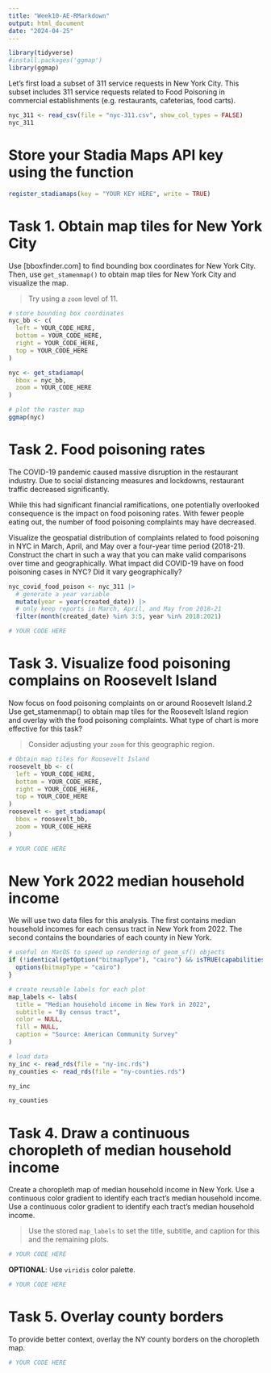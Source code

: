 ```yaml
---
title: "Week10-AE-RMarkdown"
output: html_document
date: "2024-04-25"
---
```


```r
library(tidyverse)
#install.packages('ggmap')
library(ggmap)
```

Let’s first load a subset of 311 service requests in New York City. This subset includes 311 service requests related to Food Poisoning in commercial establishments (e.g. restaurants, cafeterias, food carts).

```r
nyc_311 <- read_csv(file = "nyc-311.csv", show_col_types = FALSE)
nyc_311
```

# Store your Stadia Maps API key using the function

```r
register_stadiamaps(key = "YOUR KEY HERE", write = TRUE)
```

# Task 1. Obtain map tiles for New York City

Use [bboxfinder.com] to find bounding box coordinates for New York City. Then, use `get_stamenmap()` to obtain map tiles for New York City and visualize the map.

> Try using a `zoom` level of 11.

```r
# store bounding box coordinates
nyc_bb <- c(
  left = YOUR_CODE_HERE,
  bottom = YOUR_CODE_HERE,
  right = YOUR_CODE_HERE,
  top = YOUR_CODE_HERE
)

nyc <- get_stadiamap(
  bbox = nyc_bb,
  zoom = YOUR_CODE_HERE
)

# plot the raster map
ggmap(nyc)
```

# Task 2. Food poisoning rates

The COVID-19 pandemic caused massive disruption in the restaurant industry. Due to social distancing measures and lockdowns, restaurant traffic decreased significantly.

While this had significant financial ramifications, one potentially overlooked consequence is the impact on food poisoning rates. With fewer people eating out, the number of food poisoning complaints may have decreased.

Visualize the geospatial distribution of complaints related to food poisoning in NYC in March, April, and May over a four-year time period (2018-21). Construct the chart in such a way that you can make valid comparisons over time and geographically. What impact did COVID-19 have on food poisoning cases in NYC? Did it vary geographically?

```r
nyc_covid_food_poison <- nyc_311 |>
  # generate a year variable
  mutate(year = year(created_date)) |>
  # only keep reports in March, April, and May from 2018-21
  filter(month(created_date) %in% 3:5, year %in% 2018:2021)

# YOUR CODE HERE
```

# Task 3. Visualize food poisoning complains on Roosevelt Island

Now focus on food poisoning complaints on or around Roosevelt Island.2 Use get_stamenmap() to obtain map tiles for the Roosevelt Island region and overlay with the food poisoning complaints. What type of chart is more effective for this task?

> Consider adjusting your `zoom` for this geographic region.

```r
# Obtain map tiles for Roosevelt Island
roosevelt_bb <- c(
  left = YOUR_CODE_HERE,
  bottom = YOUR_CODE_HERE,
  right = YOUR_CODE_HERE,
  top = YOUR_CODE_HERE
)
roosevelt <- get_stadiamap(
  bbox = roosevelt_bb,
  zoom = YOUR_CODE_HERE
)

# YOUR CODE HERE

```

# New York 2022 median household income

We will use two data files for this analysis. The first contains median household incomes for each census tract in New York from 2022. The second contains the boundaries of each county in New York.

```r
# useful on MacOS to speed up rendering of geom_sf() objects
if (!identical(getOption("bitmapType"), "cairo") && isTRUE(capabilities()[["cairo"]])) {
  options(bitmapType = "cairo")
}

# create reusable labels for each plot
map_labels <- labs(
  title = "Median household income in New York in 2022",
  subtitle = "By census tract",
  color = NULL,
  fill = NULL,
  caption = "Source: American Community Survey"
)

# load data
ny_inc <- read_rds(file = "ny-inc.rds")
ny_counties <- read_rds(file = "ny-counties.rds")

ny_inc
```

```r
ny_counties
```

# Task 4. Draw a continuous choropleth of median household income

Create a choropleth map of median household income in New York. Use a continuous color gradient to identify each tract’s median household income. Use a continuous color gradient to identify each tract’s median household income.

> Use the stored `map_labels` to set the title, subtitle, and caption for this and the remaining plots.

```r
# YOUR CODE HERE


```

**OPTIONAL**: Use `viridis` color palette.
```r
# YOUR CODE HERE


```

# Task 5. Overlay county borders
To provide better context, overlay the NY county borders on the choropleth map.

```r
# YOUR CODE HERE


```